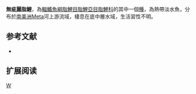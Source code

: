 {{Speciesbox 
| taxon = Astyanax integer
| status = NE
| status_system = IUCN3.1
| authority =  [[Myers|Myers]], 1930
| synonyms = 
}}
'''無疵麗脂鯉'''，為[[輻鰭魚綱|輻鰭魚綱]][[脂鯉目|脂鯉目]][[脂鯉亞目|脂鯉亞目]][[脂鯉科|脂鯉科]]的其中一個[[種|種]]，為熱帶淡水魚，分布於[[南美洲|南美洲]]Meta河上游流域，棲息在底中層水域，生活習性不明。

==参考文献==
{{refbegin}}
*{{FishBase_species|genus=Astyanax|species=integer|year=2013|month=11}}
{{refend}}

== 扩展阅读 ==
{{refbegin}}
{{wikispecies-inline|Astyanax integer|無疵麗脂鯉}}
{{refend}}
{{Taxonbar|from=Q6398384}}

[[Category:麗脂鯉屬|W]]


{{魚類小作品}}